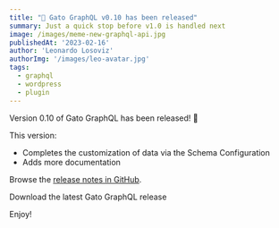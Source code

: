 ```yaml
---
title: "🥳 Gato GraphQL v0.10 has been released"
summary: Just a quick stop before v1.0 is handled next
image: /images/meme-new-graphql-api.jpg
publishedAt: '2023-02-16'
author: 'Leonardo Losoviz'
authorImg: '/images/leo-avatar.jpg'
tags:
  - graphql
  - wordpress
  - plugin
---
```


Version 0.10 of Gato GraphQL has been released! 🙏

This version:

- Completes the customization of data via the Schema Configuration
- Adds more documentation

Browse the [release notes in GitHub](https://github.com/GatoGraphQL/GatoGraphQL/releases/tag/0.10.0).

<div className="flex justify-center"><Link className="not-prose btn text-slate-900 bg-gradient-to-r from-white/80 via-white to-white/80 hover:bg-white transition duration-150 ease-in-out group mb-4" href="https://downloads.wordpress.org/plugin/gatographql.latest-stable.zip">Download the latest Gato GraphQL release</Link></div>

Enjoy!
